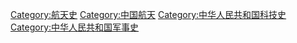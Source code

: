 [[Category:航天史|Category:航天史]]
[[Category:中国航天|Category:中国航天]]
[[Category:中华人民共和国科技史|Category:中华人民共和国科技史]]
[[Category:中华人民共和国军事史|Category:中华人民共和国军事史]]